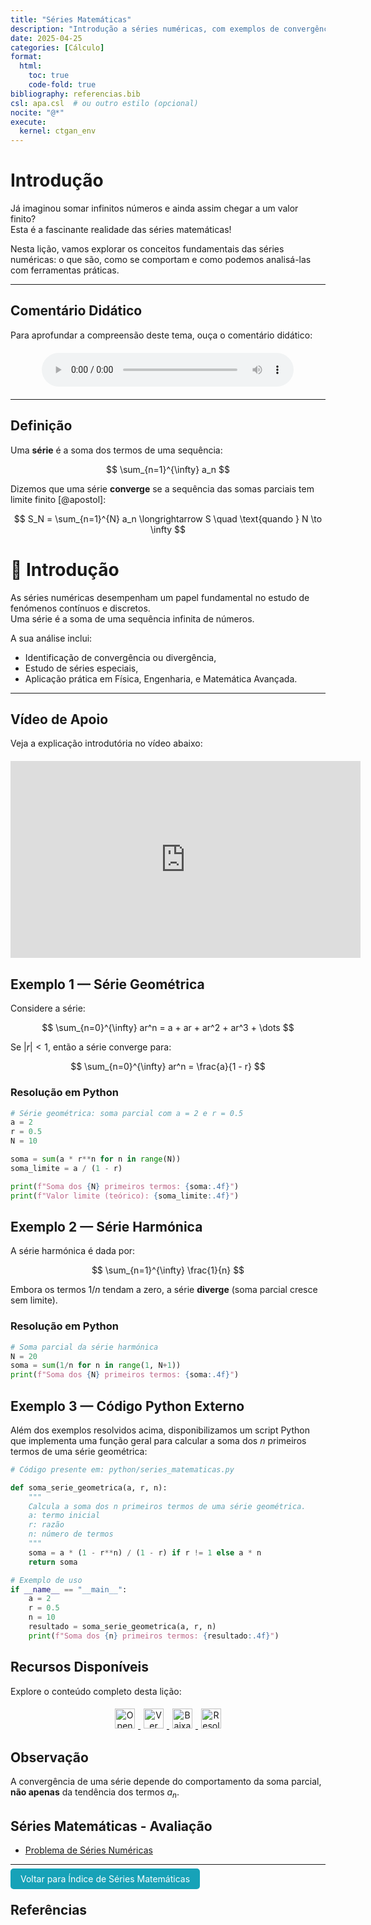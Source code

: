 ```yaml
---
title: "Séries Matemáticas"
description: "Introdução a séries numéricas, com exemplos de convergência e resolução com Python."
date: 2025-04-25
categories: [Cálculo]
format:
  html:
    toc: true
    code-fold: true
bibliography: referencias.bib
csl: apa.csl  # ou outro estilo (opcional)
nocite: "@*"
execute:
  kernel: ctgan_env
---
```


# Introdução

Já imaginou somar infinitos números e ainda assim chegar a um valor finito?  
Esta é a fascinante realidade das séries matemáticas!

Nesta lição, vamos explorar os conceitos fundamentais das séries numéricas: o que são, como se comportam e como podemos analisá-las com ferramentas práticas.

---

## Comentário Didático

Para aprofundar a compreensão deste tema, ouça o comentário didático:

<div style="text-align: center; margin: 20px 0;">
  <audio controls style="width: 80%;">
    <source src="https://docs.google.com/uc?export=download&id=15wNhnWIXe22VuSZyWnCT6NuHUTGF3SlN" type="audio/mpeg">
    O seu navegador não suporta a reprodução de áudio.
  </audio>
</div>

---

## Definição

Uma **série** é a soma dos termos de uma sequência:

$$
\sum_{n=1}^{\infty} a_n
$$

Dizemos que uma série **converge** se a sequência das somas parciais tem limite finito [@apostol]:

$$
S_N = \sum_{n=1}^{N} a_n \longrightarrow S \quad \text{quando } N \to \infty
$$

# 🏁 Introdução

As séries numéricas desempenham um papel fundamental no estudo de fenómenos contínuos e discretos.  
Uma série é a soma de uma sequência infinita de números.

A sua análise inclui:

- Identificação de convergência ou divergência,
- Estudo de séries especiais,
- Aplicação prática em Física, Engenharia, e Matemática Avançada.

---

## Vídeo de Apoio

Veja a explicação introdutória no vídeo abaixo:

<div style="text-align: center; margin: 20px 0;">
  <iframe width="560" height="315" src="https://www.youtube.com/embed/JPsaS5nJxdU?si=7abGdScCTeFpBJzz" 
    title="YouTube video player" frameborder="0" 
    allow="accelerometer; autoplay; clipboard-write; encrypted-media; gyroscope; picture-in-picture; web-share" 
    referrerpolicy="strict-origin-when-cross-origin" allowfullscreen>
  </iframe>
</div>


## Exemplo 1 — Série Geométrica

Considere a série:

$$
\sum_{n=0}^{\infty} ar^n = a + ar + ar^2 + ar^3 + \dots
$$

Se $|r| < 1$, então a série converge para:

$$
\sum_{n=0}^{\infty} ar^n = \frac{a}{1 - r}
$$

### Resolução em Python

```python
# Série geométrica: soma parcial com a = 2 e r = 0.5
a = 2
r = 0.5
N = 10

soma = sum(a * r**n for n in range(N))
soma_limite = a / (1 - r)

print(f"Soma dos {N} primeiros termos: {soma:.4f}")
print(f"Valor limite (teórico): {soma_limite:.4f}")
```


## Exemplo 2 — Série Harmónica

A série harmónica é dada por:

$$
\sum_{n=1}^{\infty} \frac{1}{n}
$$

Embora os termos $1/n$ tendam a zero, a série **diverge** (soma parcial cresce sem limite).

### Resolução em Python

```python
# Soma parcial da série harmónica
N = 20
soma = sum(1/n for n in range(1, N+1))
print(f"Soma dos {N} primeiros termos: {soma:.4f}")
```

## Exemplo 3 — Código Python Externo

Além dos exemplos resolvidos acima, disponibilizamos um script Python que implementa uma função geral para calcular a soma dos $n$ primeiros termos de uma série geométrica:

```python
# Código presente em: python/series_matematicas.py

def soma_serie_geometrica(a, r, n):
    """
    Calcula a soma dos n primeiros termos de uma série geométrica.
    a: termo inicial
    r: razão
    n: número de termos
    """
    soma = a * (1 - r**n) / (1 - r) if r != 1 else a * n
    return soma

# Exemplo de uso
if __name__ == "__main__":
    a = 2
    r = 0.5
    n = 10
    resultado = soma_serie_geometrica(a, r, n)
    print(f"Soma dos {n} primeiros termos: {resultado:.4f}")
```


## Recursos Disponíveis

Explore o conteúdo completo desta lição:

<p align="center">
  <a href="https://colab.research.google.com/github/cacbarros/blog-fortec/blob/main/python/series_matematicas.ipynb" target="_blank">
    <img src="https://colab.research.google.com/assets/colab-badge.svg" alt="Open in Colab" style="height: 32px; margin: 5px;">
  </a>
  <a href="https://github.com/cacbarros/blog-fortec/blob/main/python/series_matematicas.py" target="_blank">
    <img src="https://img.shields.io/badge/Ver%20Código%20Fonte-181717?style=flat-square&logo=github&logoColor=white" alt="Ver Código no GitHub" style="height: 32px; margin: 5px;">
  </a>
  <a href="../../python/series_matematicas.ipynb" download>
    <img src="https://img.shields.io/badge/Baixar%20Notebook-4CAF50?style=flat-square&logo=google-drive&logoColor=white" alt="Baixar Notebook" style="height: 32px; margin: 5px;">
  </a>
  <a href="avaliacao.html" target="_blank">
    <img src="https://img.shields.io/badge/Resolver%20Exercícios-FF9800?style=flat-square&logo=bookstack&logoColor=white" alt="Resolver Exercícios" style="height: 32px; margin: 5px;">
  </a>
</p>


## Observação

A convergência de uma série depende do comportamento da soma parcial, **não apenas** da tendência dos termos $a_n$.

## Séries Matemáticas - Avaliação

- [Problema de Séries Numéricas](problema-series.qmd)

---

<p><a href="index.html" style="padding: 8px 16px; background-color: #17a2b8; color: white; border-radius: 5px; text-decoration: none;">Voltar para Índice de Séries Matemáticas</a></p>



## Referências


